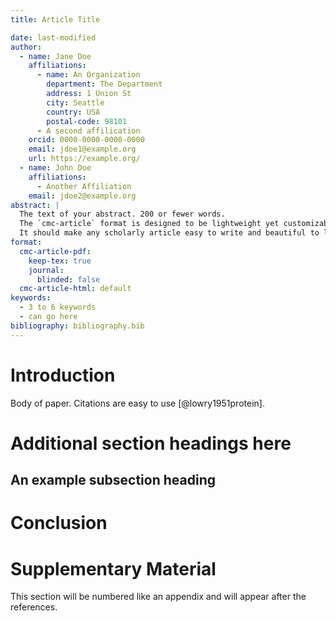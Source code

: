 ```yaml
---
title: Article Title

date: last-modified
author:
  - name: Jane Doe
    affiliations:
      - name: An Organization
        department: The Department
        address: 1 Union St
        city: Seattle
        country: USA
        postal-code: 98101
      - A second affilication
    orcid: 0000-0000-0000-0000
    email: jdoe1@example.org
    url: https://example.org/
  - name: John Doe
    affiliations:
      - Another Affiliation
    email: jdoe2@example.org
abstract: |
  The text of your abstract. 200 or fewer words.
  The `cmc-article` format is designed to be lightweight yet customizable.
  It should make any scholarly article easy to write and beautiful to look at.
format:
  cmc-article-pdf:
    keep-tex: true  
    journal:
      blinded: false
  cmc-article-html: default
keywords:
  - 3 to 6 keywords
  - can go here
bibliography: bibliography.bib  
---
```


# Introduction {#sec-intro}

Body of paper. Citations are easy to use [@lowry1951protein].

# Additional section headings here

## An example subsection heading

# Conclusion

# Supplementary Material {.appendix}

This section will be numbered like an appendix and will appear after the references.